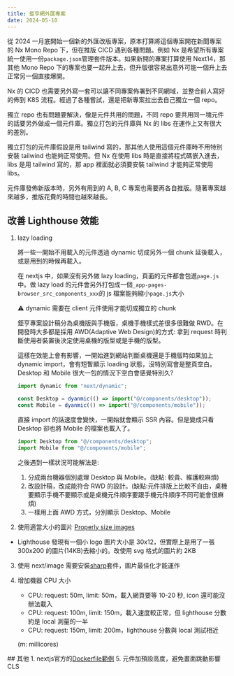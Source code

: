```yaml
---
title: 鉅亨網外匯專案
date: 2024-05-10
---
```


從 2024 一月底開始一個新的外匯改版專案，原本打算將這個專案開在新聞專案的 Nx Mono Repo 下，但在推版 CICD 遇到各種問題。例如 Nx 是希望所有專案統一使用一份`package.json`管理套件版本。如果新開的專案打算使用 Next14，那其他 Mono Repo 下的專案也要一起升上去，但升版很容易出意外可能一個升上去正常另一個直接爆開。

Nx 的 CICD 也需要另外寫一套可以讓不同專案佈署到不同網域，並整合前人寫好的佈到 K8S 流程。經過了各種嘗試，還是把新專案拉出去自己獨立一個 repo。

獨立 repo 也有問題要解決，像是元件共用的問題，不同 repo 要共用同一塊元件的話要另外做成一個元件庫。獨立打包的元件庫與 Nx 的 libs 在運作上又有很大的差別。

獨立打包的元件庫假設是用 tailwind 寫的，那其他人使用這個元件庫時不用特別安裝 tailwind 也能夠正常使用。但 Nx 在使用 libs 時是直接將程式碼嵌入進去，libs 是用 tailwind 寫的，那 app 裡面就必須要安裝 tailwind 才能夠正常使用 libs。

元件庫發佈新版本時，另外有用到的 A, B, C 專案也需要再各自推版。隨著專案越來越多，推版花費的時間也越來越長。

## 改善 Lighthouse 效能

1. lazy loading

   將一些一開始不用載入的元件透過 dynamic 切成另外一個 chunk 延後載入，或是用到的時候再載入。

   在 nextjs 中，如果沒有另外做 lazy loading，頁面的元件都會包進`page.js`中。做 lazy load 的元件會另外打包成一個`_app-pages-browser_src_components_xxx`的 js 檔案能夠縮小`page.js`大小

   ⚠️ dynamic 需要在 client 元件使用才能切成獨立的 chunk

   鉅亨專案設計稿分為桌機版與手機版，桌機手機樣式差很多很難做 RWD。在開發時大多都是採用 AWD(Adaptive Web Design)的方式: 拿到 request 時判斷使用者裝置後決定使用桌機的版型或是手機的版型。

   這樣在效能上會有影響，一開始進到網站判斷桌機還是手機版時如果加上 dynamic import，會有短暫顯示 loading 狀態，沒特別寫會是整頁空白。Desktop 和 Mobile 很大一包的情況下空白會感覺特別久?

   ```js
   import dynamic from "next/dynamic";

   const Desktop = dyanmic(() => import("@/components/desktop"));
   const Mobile = dyanmic(() => import("@/components/mobile"));
   ```

   直接 import 的話速度會變快，一開始就會顯示 SSR 內容。但是變成只看 Desktop 卻也將 Mobile 的檔案也載入了。

   ```js
   import Desktop from "@/components/desktop";
   import Mobile from "@/components/mobile";
   ```

   之後遇到一樣狀況可能解法是:

   1. 分成兩台機器個別處理 Desktop 與 Mobile。(缺點: 較貴、維護較麻煩)
   2. 改設計稿，改成能符合 RWD 的設計。(缺點:元件排版上比較不自由，桌機要顯示手機不要顯示或是桌機元件順序要跟手機元件順序不同可能會很麻煩)
   3. 一樣用上面 AWD 方式，分別顯示 Desktop、Mobile

2. 使用適當大小的圖片 [Properly size images](https://developer.chrome.com/docs/lighthouse/performance/uses-responsive-images/?utm_source=lighthouse&utm_medium=devtools)

- Lighthouse 發現有一個小 logo 圖片大小是 30x12，但實際上是用了一張 300x200 的圖片(14KB)去縮小的。改使用 svg 格式的圖片約 2KB

3. 使用 next/image 需要安裝[sharp](https://www.npmjs.com/package/sharp)套件，圖片最佳化才能運作

4. 增加機器 CPU 大小

   - CPU: request: 50m, limit: 50m，載入網頁要等 10-20 秒, icon 還可能沒辦法載入
   - CPU: request: 100m, limit: 150m，載入速度較正常，但 lighthouse 分數約是 local 測量的一半
   - CPU: request: 150m, limit: 200m，lighthouse 分數與 local 測試相近

   (m: millicores)

<span class="comment">## 其他 1. nextjs官方的[Dockerfile範例](https://github.com/vercel/next.js/blob/canary/examples/with-docker/Dockerfile)</span>
5. 元件加預設高度，避免畫面跳動影響CLS
